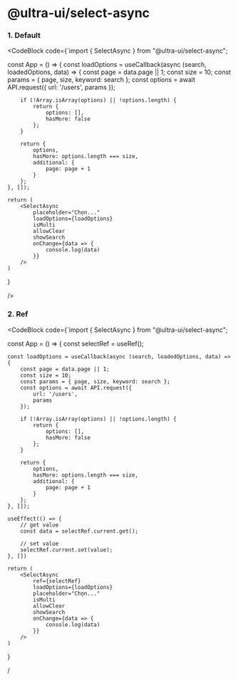 
<Meta title="Ultra UI/Select/SelectAsync/Example" />

# @ultra-ui/select-async

### 1. Default

<CodeBlock code={`import { SelectAsync } from "@ultra-ui/select-async";

const App = () => {
const loadOptions = useCallback(async (search, loadedOptions, data) => {
const page = data.page || 1;
const size = 10;
const params = { page, size, keyword: search };
const options = await API.request({
url: '/users',
params
});

    	if (!Array.isArray(options) || !options.length) {
    		return {
    			options: [],
    			hasMore: false
    		};
    	}

    	return {
    		options,
    		hasMore: options.length === size,
    		additional: {
    			page: page + 1
    		}
    	};
    }, []);

    return (
    	<SelectAsync
    		placeholder="Chọn..."
    		loadOptions={loadOptions}
    		isMulti
    		allowClear
    		showSearch
    		onChange={data => {
    			console.log(data)
    		}}
    	/>
    )

}

/>

### 2. Ref

<CodeBlock code={`import { SelectAsync } from "@ultra-ui/select-async";

const App = () => {
const selectRef = useRef();

    const loadOptions = useCallback(async (search, loadedOptions, data) => {
    	const page = data.page || 1;
    	const size = 10;
    	const params = { page, size, keyword: search };
    	const options = await API.request({
    		url: '/users',
    		params
    	});

    	if (!Array.isArray(options) || !options.length) {
    		return {
    			options: [],
    			hasMore: false
    		};
    	}

    	return {
    		options,
    		hasMore: options.length === size,
    		additional: {
    			page: page + 1
    		}
    	};
    }, []);

    useEffect(() => {
    	// get value
    	const data = selectRef.current.get();

    	// set value
    	selectRef.current.set(value);
    }, [])

    return (
    	<SelectAsync
    		ref={selectRef}
    		loadOptions={loadOptions}
    		placeholder="Chọn..."
    		isMulti
    		allowClear
    		showSearch
    		onChange={data => {
    			console.log(data)
    		}}
    	/>
    )

}

/

>
